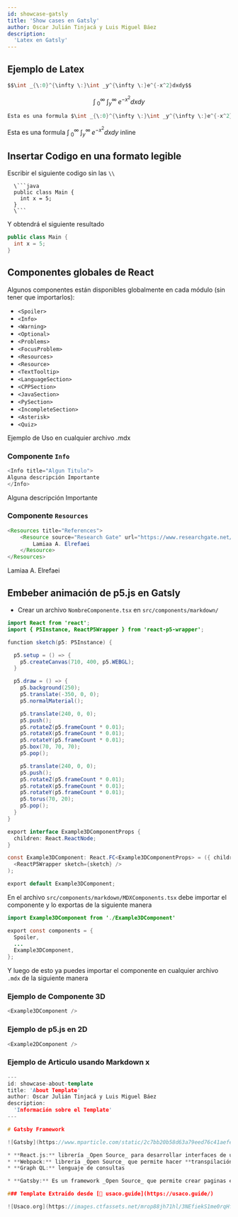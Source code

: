 ```yaml
---
id: showcase-gatsly
title: 'Show cases en Gatsly'
author: Oscar Julián Tinjacá y Luis Miguel Báez
description:
  'Latex en Gatsly'
---
```


## Ejemplo de Latex

```java
$$\int _{\:0}^{\infty \:}\int _y^{\infty \:}e^{-x^2}dxdy$$
```

$$
\int _{\:0}^{\infty \:}\int _y^{\infty \:}e^{-x^2}dxdy
$$

```java
Esta es una formula $\int _{\:0}^{\infty \:}\int _y^{\infty \:}e^{-x^2}dxdy$ inline
```

Esta es una formula $\int _{\:0}^{\infty \:}\int _y^{\infty \:}e^{-x^2}dxdy$ inline

## Insertar Codigo en una formato legible

Escribir el siguiente codigo sin las `\\`
```
  \```java
  public class Main {
    int x = 5;
  }
  \```
```

Y obtendrá el siguiente resultado
```java
public class Main {
  int x = 5;
}
```

## Componentes globales de React

Algunos componentes están disponibles globalmente en cada módulo (sin tener que importarlos):

* `<Spoiler>`
* `<Info>`
* `<Warning>`
* `<Optional>`
* `<Problems>`
* `<FocusProblem>`
* `<Resources>`
* `<Resource>`
* `<TextTooltip>`
* `<LanguageSection>`
* `<CPPSection>`
* `<JavaSection>`
* `<PySection>`
* `<IncompleteSection>`
* `<Asterisk>`
* `<Quiz>`

Ejemplo de Uso en cualquier archivo .mdx

### Componente `Info`
```java
<Info title="Algun Titulo">
Alguna descripción Importante
</Info>
```

<Info title="Algun Titulo">
Alguna descripción Importante
</Info>

### Componente `Resources`

```java
<Resources title="References">
    <Resource source="Research Gate" url="https://www.researchgate.net/publication/326626897_Smartphone_Based_Image_Color_Correction_for_Color_Blindness" title="Smartphone Based Image Color Correction for Color Blindness">
        Lamiaa A. Elrefaei
    </Resource>
</Resources>
```

<Resources title="References">
    <Resource source="Research Gate" url="https://www.researchgate.net/publication/326626897_Smartphone_Based_Image_Color_Correction_for_Color_Blindness" title="Smartphone Based Image Color Correction for Color Blindness">
        Lamiaa A. Elrefaei
    </Resource>
</Resources>

## Embeber animación de p5.js en Gatsly

* Crear un archivo `NombreComponente.tsx` en `src/components/markdown/`

```java
import React from 'react';
import { P5Instance, ReactP5Wrapper } from 'react-p5-wrapper';

function sketch(p5: P5Instance) {

  p5.setup = () => {
    p5.createCanvas(710, 400, p5.WEBGL);
  }

  p5.draw = () => {
    p5.background(250);
    p5.translate(-350, 0, 0);
    p5.normalMaterial();

    p5.translate(240, 0, 0);
    p5.push();
    p5.rotateZ(p5.frameCount * 0.01);
    p5.rotateX(p5.frameCount * 0.01);
    p5.rotateY(p5.frameCount * 0.01);
    p5.box(70, 70, 70);
    p5.pop();

    p5.translate(240, 0, 0);
    p5.push();
    p5.rotateZ(p5.frameCount * 0.01);
    p5.rotateX(p5.frameCount * 0.01);
    p5.rotateY(p5.frameCount * 0.01);
    p5.torus(70, 20);
    p5.pop();
  }
}

export interface Example3DComponentProps {
  children: React.ReactNode;
}

const Example3DComponent: React.FC<Example3DComponentProps> = ({ children }) => (
  <ReactP5Wrapper sketch={sketch} />
);

export default Example3DComponent;
```

En el archivo  `src/components/markdown/MDXComponents.tsx` debe importar el componente y lo exportas de la siguiente manera

```java
import Example3DComponent from './Example3DComponent'

export const components = {
  Spoiler,
  ...
  Example3DComponent,
};
```

Y luego de esto ya puedes importar el componente en cualquier archivo `.mdx` de la siguiente manera

### Ejemplo de Componente 3D

```java
<Example3DComponent />
```

<Example3DComponent />

### Ejemplo de p5.js en 2D

```java
<Example2DComponent />
```

<Example2DComponent />

### Ejemplo de Articulo usando Markdown x

```cpp
---
id: showcase-about-template
title: 'About Template'
author: Oscar Julián Tinjacá y Luis Miguel Báez
description:
  'Información sobre el Template'
---

# Gatsby Framework

![Gatsby](https://www.mparticle.com/static/2c7bb20b58d63a79eed76c41aefe3a0d/4621d/b7580def-408d-4c83-8a14-c41846e9ba36_Gatsby-1.webp)

* **React.js:** librería _Open Source_ para desarrollar interfaces de usuario
* **Webpack:** libreria _Open Source_ que permite hacer **transpilación** de codigo en javascript
* **Graph QL:** lenguaje de consultas

* **Gatsby:** Es un framework _Open Source_ que permite crear paginas estaticas pero hacia el usuario final recibe una experiencia de paginas dinamica.

### Template Extraido desde [🔗 usaco.guide](https://usaco.guide/)

![Usaco.org](https://images.ctfassets.net/mrop88jh71hl/3NEfiekS1me0rqHfiHFz38/7566e5c54c9e374d3996f47e563833c1/Frame_35-min.png)
```